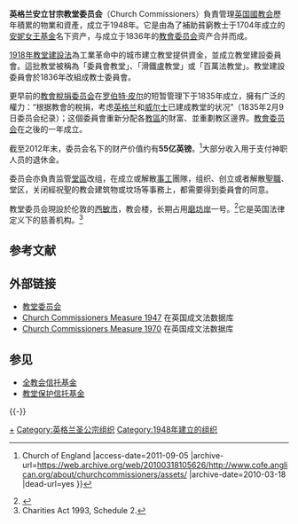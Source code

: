 '''英格兰安立甘宗教堂委员会'''（Church Commissioners）負責管理[[英国國教会|英国國教会]]歷年積累的物業和資產，成立于1948年。它是由為了補助貧窮教士于1704年成立的[[安妮女王基金|安妮女王基金]]名下资产，与成立于1836年的[[教會委员会|教會委员会]]资产合并而成。

[[1918年教堂建設法|1918年教堂建設法]]為工業革命中的城市建立教堂提供資金，並成立教堂建設委員會。這批教堂被稱為「委員會教堂」、「滑鐵盧教堂」或「百萬法教堂」。教堂建設委員會於1836年改組成教士委員會。

更早前的[[教會稅捐委员会|教會稅捐委员会]]在[[罗伯特·皮尔|罗伯特·皮尔]]的短暂管理下于1835年成立，擁有广泛的權力：“根据教會的稅捐，考虑[[英格兰|英格兰]]和[[威尔士|威尔士]]已建成教堂的状况”（1835年2月9日委员会纪录）；这個委員會重新分配各[[教區|教區]]的財富、並重劃教区邊界。[[教會委员会|教會委员会]]在之後的一年成立。

截至2012年末，委员会名下的财产价值约有'''55亿英镑'''。<ref>{{Cite web |url=http://www.cofe.anglican.org/about/churchcommissioners/assets/ |title=Asset Management {{!}} Church of England<!-- Bot generated title --> |access-date=2011-09-05 |archive-url=https://web.archive.org/web/20100318105626/http://www.cofe.anglican.org/about/churchcommissioners/assets/ |archive-date=2010-03-18 |dead-url=yes }}</ref>大部分收入用于支付神职人员的退休金。

委员会亦負責监管[[堂區|堂區]]改组，在成立或解散[[事工|事工]]團隊，组织、创立或者解散[[聖職|聖職]]、堂区，关闭經祝聖的教会建筑物或坟场等事務上，都需要得到委員會的同意。

教堂委员会現設於伦敦的[[西敏市|西敏市]]，教会楼，长期占用[[磨坊岸|磨坊岸]]一号。<ref>{{Cite web |url=http://www.imagesofengland.org.uk/Details/Default.aspx?id=418227&mode=quick |title=存档副本 |access-date=2011-09-05 |archive-url=https://web.archive.org/web/20140302180502/http://www.imagesofengland.org.uk/Details/Default.aspx?id=418227&mode=quick |archive-date=2014-03-02 |dead-url=yes }}</ref>它是英国法律定义下的慈善机构。<ref>Charities Act 1993, Schedule 2.</ref>

== 参考文献 ==
{{Reflist}}

== 外部链接 ==
* [https://web.archive.org/web/20101230143842/http://www.cofe.anglican.org/about/churchcommissioners 教堂委员会]
* [http://www.statutelaw.gov.uk/legResults.aspx?LegType=All+Legislation&title=church+Commissioners&searchEnacted=0&extentMatchOnly=0&confersPower=0&blanketAmendment=0&TYPE=QS&NavFrom=0&activeTextDocId=1696094&PageNumber=1&SortAlpha=0 Church Commissioners Measure 1947] 在英国成文法数据库
* [http://www.statutelaw.gov.uk/legResults.aspx?LegType=All+Legislation&title=church+Commissioners&searchEnacted=0&extentMatchOnly=0&confersPower=0&blanketAmendment=0&TYPE=QS&NavFrom=0&activeTextDocId=1522054&PageNumber=1&SortAlpha=0 Church Commissioners Measure 1970] 在英国成文法数据库

== 参见 ==
{{Portal box|英格兰|基督教}}
* [[英格兰安立甘宗全教会信托基金|全教会信托基金]]
* [[英格兰安立甘宗教堂保护信托基金|教堂保护信托基金]]

{{-}}
{{英格兰安立甘宗相关事项列表}}

[[Category:英格兰教会教堂|+]]
[[Category:英格兰圣公宗组织|Category:英格兰圣公宗组织]]
[[Category:1948年建立的组织|Category:1948年建立的组织]]